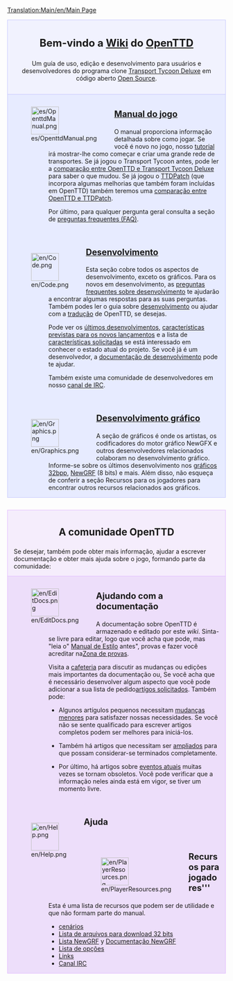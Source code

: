 [[Translation:Main/en/Main Page]]{{en/-}}
<div style="background-color: #f1f2fe; border: 1px solid #c7c8fe; margin: 0; padding: 1em 1em 1em 1em; text-align:center">
<div style="font-size:1.7em; font-weight:bold">Bem-vindo a [http://pt.wikipedia.org/wiki/Wiki Wiki] do <span class="plainlinks">[http://www.openttd.org/ OpenTTD]</span> </div>
Um guía de uso, edição e desenvolvimento para usuários e desenvolvedores do programa clone [[Main/pt/Transport Tycoon Deluxe|Transport Tycoon Deluxe]] em código aberto [http://www.opensource.org/ Open Source].
</div>

<div style="background-color: #E7EBFF; border: 1px solid #c7c8fe; border-top:none; padding: 1em 1em 0em 1em; margin-bottom:2em">
<div style="float:left">[[File:es/OpenttdManual.png|64px]]</div>
<div style="margin-left:80px; margin-bottom:4em">
<div style="font-size:1.4em; font-weight:bold">[[Main/pt/OpenTTD|Manual do jogo]]</div>
O manual proporciona informação detalhada sobre como jogar. Se você é novo no jogo, nosso [[Main/pt/Tutorial|tutorial]] irá mostrar-lhe como começar e criar uma grande rede de transportes.
Se já jogou o Transport Tycoon antes, pode ler a [[Main/pt/Diferenças a respeito de TTD|comparação entre OpenTTD e Transport Tycoon Deluxe]] para saber o que mudou. Se já jogou o [[Main/pt/TTDPatch|TTDPatch]] (que incorpora algumas melhorias que também foram incluídas em OpenTTD) também teremos uma [[Main/pt/Comparação  entre as características de OpenTTD e de TTDPatch|comparação entre OpenTTD e TTDPatch]].

Por último, para qualquer pergunta geral consulta a seção de [[Main/pt/Preguntas frequentes|preguntas frequentes (FAQ)]].
</div>

<div style="float:left">[[File:en/Code.png|64px]]</div>
<div style="margin-left:80px; margin-bottom:4em">
<div style="font-size:1.4em; font-weight:bold">[[Main/pt/Desenvolvimento|Desenvolvimento]]</div>
Esta seção cobre todos os aspectos de desenvolvimento, exceto os gráficos. Para os novos em desenvolvimento, as [[Main/pt/Preguntas frequentes sobre desenvolvimento|preguntas frequentes sobre desenvolvimento]] te ajudarão a encontrar algumas respostas para as suas perguntas. Também podes ler o guia sobre [[Main/pt/Desenvolvimento|desenvolvimento]] ou  ajudar com a [[Main/pt/Internacionalização|tradução]] de OpenTTD, se desejas. 

Pode ver os [[Main/pt/Desenvolvimentos recentes e atuais|últimos desenvolvimentos]], [[Main/pt/Desenvolvimentos futuros|características previstas para os novos lançamentos]] e a lista de [[Main/pt/Características solicitadas|características solicitadas]] se está interessado em conhecer o estado atual do projeto. Se você já é um desenvolvedor, a [[Main/pt/Documentação de desenvolvimento|documentação de desenvolvimento]] pode te ajudar.

Também existe uma comunidade de desenvolvedores em nosso [[Main/pt/Canal IRC|canal de IRC]].
</div>

<div style="float:left">[[File:en/Graphics.png|64px]]</div>
<div style="margin-left:80px; margin-bottom:1em; min-height:64px">
<div style="font-size:1.4em; font-weight:bold">[[Main/es/Desenvolvimento gráfico|Desenvolvimento gráfico]]</div>
A seção de gráficos é onde os artistas, os codificadores do motor gráfico NewGFX e outros desenvolvedores relacionados colaboram no desenvolvimento gráfico. Informe-se sobre os últimos desenvolvimento nos [[Main/pt/Desenvolvimento de gráficos de 32 bits|gráficos 32bpp]], [[Main/pt/NewGRF|NewGRF]] (8 bits) e mais. Além disso, não esqueça de conferir a seção Recursos para os jogadores para encontrar outros recursos relacionados aos gráficos.
</div>

</div>

<div style="background-color: #F5EDFC; border: 1px solid #E1BBFF; margin: 0; padding: 1em 1em 0em 1em;">
<div style="font-size:1.6em; font-weight:bold; text-align:center">A comunidade OpenTTD</div>
Se desejar, também pode obter mais informação, ajudar a escrever documentação e obter mais ajuda sobre o jogo, formando parte da comunidade:
</div>

<div style="background-color: #EDDEFA; border: 1px solid #E1BBFF; border-top:none; padding: 1em 1em 0em 1em;">

<div style="float:left">[[File:en/EditDocs.png|64px]]</div>
<div style="margin-left:80px; margin-bottom:4em">
<div style="font-size:1.4em; font-weight:bold">Ajudando com a documentação</div>
A documentação sobre OpenTTD é armazenado e editado por este <em>wiki</em>. Sinta-se livre para editar, logo que você acha que pode, mas "leia o" [[Main/pt/Manual de Estilo|Manual de Estilo]] antes", provas e fazer você acreditar na[[Main/pt/Zona de provas|Zona de provas]].  

Visita a [[Main/pt/Cafeteria|cafeteria]] para discutir as mudanças ou edições mais importantes da documentação ou, Se você acha que é necessário desenvolver algum aspecto que você pode adicionar a sua lista de pedido[[Main/pt/Artígos solicitados|artígos solicitados]]. Também pode:

*Algunos artígulos pequenos necessitam [[Category/pt/Para fazer|mudanças menores]] para satisfazer nossas necessidades. Se você não se sente qualificado para escrever artigos completos podem ser melhores para iniciá-los.

*Também há artigos que necessitam ser [[Category/pt/Artígos que necessitam ampliar-se|ampliados]] para que possam considerar-se terminados completamente. 

*Por último, há artigos sobre [[Category/pt/Eventos atuais|eventos atuais]] muitas vezes se tornam obsoletos. Você pode verificar que a informação neles ainda está em vigor, se tiver um momento livre.
</div>

<div style="float:left">[[File:en/Help.png|64px]]</div>
<div style="margin-left:80px; margin-bottom:4em">
<div style="font-size:1.4em; font-weight:bold">Ajuda</div>
</div>

<div style="float:left">[[File:en/PlayerResources.png|64px]]</div>
<div style="margin-left:80px; margin-bottom:1em">
<div style="font-size:1.4em; font-weight:bold">Recursos para jogadores'''</div>
Esta é uma lista de recursos que podem ser de utilidade e que não formam parte do manual.
*[[Main/pt/Lista de cenários|cenários]]
*[[Main/pt/Lista de arquivos para download de 32 bits|Lista de arquivos para download 32 bits]]
*[[Main/pt/Lista NewGRF|Lista NewGRF]] y [[Main/pt/Documentação NewGRF|Documentação NewGRF]]
*[[Main/pt/Opções avançadas|Lista de opções]]
*[[Main/pt/Links|Links]]
*[[Main/pt/Canal IRC|Canal IRC]]
</div>
</div>